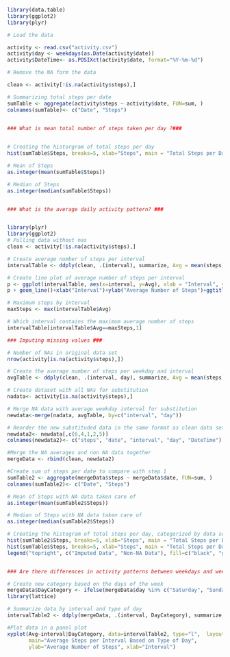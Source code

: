 ```{r, echo = TRUE}
library(data.table)
library(ggplot2)
library(plyr)

# Load the data

activity <- read.csv("activity.csv")
activity$day <- weekdays(as.Date(activity$date))
activity$DateTime<- as.POSIXct(activity$date, format="%Y-%m-%d")

# Remove the NA form the data

clean <- activity[!is.na(activity$steps),]

# Summarizing total steps per date
sumTable <- aggregate(activity$steps ~ activity$date, FUN=sum, )
colnames(sumTable)<- c("Date", "Steps")


### What is mean total number of steps taken per day ?###
        

# Creating the historgram of total steps per day
hist(sumTable$Steps, breaks=5, xlab="Steps", main = "Total Steps per Day")

# Mean of Steps
as.integer(mean(sumTable$Steps))

# Median of Steps
as.integer(median(sumTable$Steps))


### What is the average daily activity pattern? ###


library(plyr)
library(ggplot2)
# Pulling data without nas
clean <- activity[!is.na(activity$steps),]

# Create average number of steps per interval
intervalTable <- ddply(clean, .(interval), summarize, Avg = mean(steps))

# Create line plot of average number of steps per interval
p <- ggplot(intervalTable, aes(x=interval, y=Avg), xlab = "Interval", ylab="Average Number of Steps")
p + geom_line()+xlab("Interval")+ylab("Average Number of Steps")+ggtitle("Average Number of Steps per Interval")

# Maximum steps by interval
maxSteps <- max(intervalTable$Avg)

# Which interval contains the maximum average number of steps
intervalTable[intervalTable$Avg==maxSteps,1]

### Imputing missing values ###

# Number of NAs in original data set
nrow(activity[is.na(activity$steps),])

# Create the average number of steps per weekday and interval
avgTable <- ddply(clean, .(interval, day), summarize, Avg = mean(steps))

# Create dataset with all NAs for substitution
nadata<- activity[is.na(activity$steps),]

# Merge NA data with average weekday interval for substitution
newdata<-merge(nadata, avgTable, by=c("interval", "day"))

# Reorder the new substituded data in the same format as clean data set
newdata2<- newdata[,c(6,4,1,2,5)]
colnames(newdata2)<- c("steps", "date", "interval", "day", "DateTime")

#Merge the NA averages and non NA data together
mergeData <- rbind(clean, newdata2)

#Create sum of steps per date to compare with step 1
sumTable2 <- aggregate(mergeData$steps ~ mergeData$date, FUN=sum, )
colnames(sumTable2)<- c("Date", "Steps")

# Mean of Steps with NA data taken care of
as.integer(mean(sumTable2$Steps))

# Median of Steps with NA data taken care of
as.integer(median(sumTable2$Steps))

# Creating the histogram of total steps per day, categorized by data set to show impact
hist(sumTable2$Steps, breaks=5, xlab="Steps", main = "Total Steps per Day with NAs Fixed", col="Black")
hist(sumTable$Steps, breaks=5, xlab="Steps", main = "Total Steps per Day with NAs Fixed", col="Grey", add=T)
legend("topright", c("Imputed Data", "Non-NA Data"), fill=c("black", "grey"))


### Are there differences in activity patterns between weekdays and weekends? ###

# Create new category based on the days of the week
mergeData$DayCategory <- ifelse(mergeData$day %in% c("Saturday", "Sunday"), "Weekend", "Weekday")
library(lattice) 

# Summarize data by interval and type of day
intervalTable2 <- ddply(mergeData, .(interval, DayCategory), summarize, Avg = mean(steps))

#Plot data in a panel plot
xyplot(Avg~interval|DayCategory, data=intervalTable2, type="l",  layout = c(1,2),
       main="Average Steps per Interval Based on Type of Day", 
       ylab="Average Number of Steps", xlab="Interval")
```